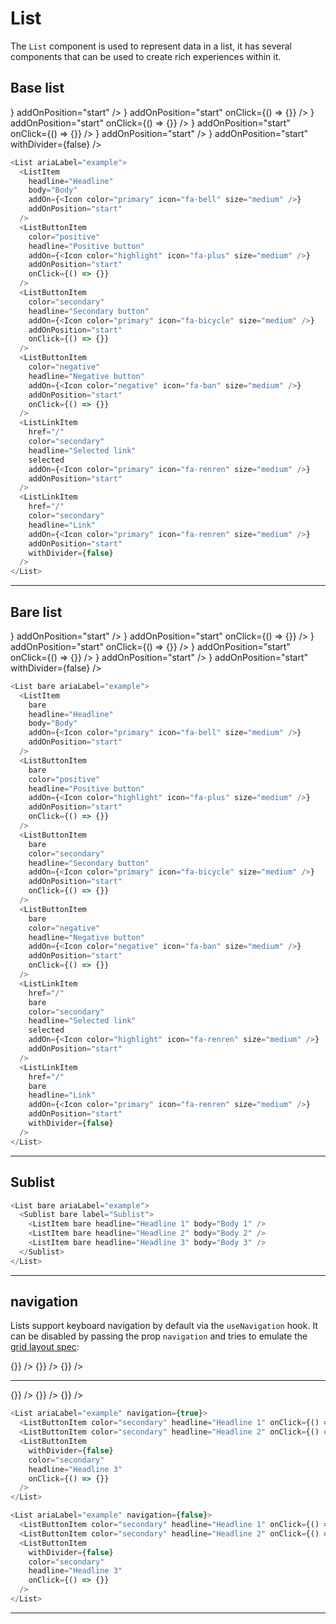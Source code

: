 
# List

The `List` component is used to represent data in a list, it has several components that can be used to create rich experiences within it.

## Base list

<List ariaLabel="example">
  <ListItem
    headline="Headline"
    body="Body"
    addOn={<Icon color="primary" icon="fa-bell" size="medium" />}
    addOnPosition="start"
  />
  <ListButtonItem
    color="positive"
    headline="Positive button"
    addOn={<Icon color="highlight" icon="fa-plus" size="medium" />}
    addOnPosition="start"
    onClick={() => {}}
  />
  <ListButtonItem
    color="secondary"
    headline="Secondary button"
    addOn={<Icon color="primary" icon="fa-bicycle" size="medium" />}
    addOnPosition="start"
    onClick={() => {}}
  />
  <ListButtonItem
    color="negative"
    headline="Negative button"
    addOn={<Icon color="negative" icon="fa-ban" size="medium" />}
    addOnPosition="start"
    onClick={() => {}}
  />
  <ListLinkItem
    href="/"
    color="secondary"
    headline="Selected link"
    selected
    addOn={<Icon color="primary" icon="fa-renren" size="medium" />}
    addOnPosition="start"
  />
  <ListLinkItem
    href="/"
    color="secondary"
    headline="Link"
    addOn={<Icon color="primary" icon="fa-renren" size="medium" />}
    addOnPosition="start"
    withDivider={false}
  />
</List>

```js
<List ariaLabel="example">
  <ListItem
    headline="Headline"
    body="Body"
    addOn={<Icon color="primary" icon="fa-bell" size="medium" />}
    addOnPosition="start"
  />
  <ListButtonItem
    color="positive"
    headline="Positive button"
    addOn={<Icon color="highlight" icon="fa-plus" size="medium" />}
    addOnPosition="start"
    onClick={() => {}}
  />
  <ListButtonItem
    color="secondary"
    headline="Secondary button"
    addOn={<Icon color="primary" icon="fa-bicycle" size="medium" />}
    addOnPosition="start"
    onClick={() => {}}
  />
  <ListButtonItem
    color="negative"
    headline="Negative button"
    addOn={<Icon color="negative" icon="fa-ban" size="medium" />}
    addOnPosition="start"
    onClick={() => {}}
  />
  <ListLinkItem
    href="/"
    color="secondary"
    headline="Selected link"
    selected
    addOn={<Icon color="primary" icon="fa-renren" size="medium" />}
    addOnPosition="start"
  />
  <ListLinkItem
    href="/"
    color="secondary"
    headline="Link"
    addOn={<Icon color="primary" icon="fa-renren" size="medium" />}
    addOnPosition="start"
    withDivider={false}
  />
</List>
```

---

## Bare list

<List bare ariaLabel="example">
  <ListItem
    bare
    headline="Headline"
    body="Body"
    addOn={<Icon color="primary" icon="fa-bell" size="medium" />}
    addOnPosition="start"
  />
  <ListButtonItem
    bare
    color="positive"
    headline="Positive button"
    addOn={<Icon color="highlight" icon="fa-plus" size="medium" />}
    addOnPosition="start"
    onClick={() => {}}
  />
  <ListButtonItem
    bare
    color="secondary"
    headline="Secondary button"
    addOn={<Icon color="primary" icon="fa-bicycle" size="medium" />}
    addOnPosition="start"
    onClick={() => {}}
  />
  <ListButtonItem
    bare
    color="negative"
    headline="Negative button"
    addOn={<Icon color="negative" icon="fa-ban" size="medium" />}
    addOnPosition="start"
    onClick={() => {}}
  />
  <ListLinkItem
    href="/"
    bare
    color="secondary"
    headline="Selected link"
    selected
    addOn={<Icon color="highlight" icon="fa-renren" size="medium" />}
    addOnPosition="start"
  />
  <ListLinkItem
    href="/"
    bare
    headline="Link"
    addOn={<Icon color="primary" icon="fa-renren" size="medium" />}
    addOnPosition="start"
    withDivider={false}
  />
</List>

```js
<List bare ariaLabel="example">
  <ListItem
    bare
    headline="Headline"
    body="Body"
    addOn={<Icon color="primary" icon="fa-bell" size="medium" />}
    addOnPosition="start"
  />
  <ListButtonItem
    bare
    color="positive"
    headline="Positive button"
    addOn={<Icon color="highlight" icon="fa-plus" size="medium" />}
    addOnPosition="start"
    onClick={() => {}}
  />
  <ListButtonItem
    bare
    color="secondary"
    headline="Secondary button"
    addOn={<Icon color="primary" icon="fa-bicycle" size="medium" />}
    addOnPosition="start"
    onClick={() => {}}
  />
  <ListButtonItem
    bare
    color="negative"
    headline="Negative button"
    addOn={<Icon color="negative" icon="fa-ban" size="medium" />}
    addOnPosition="start"
    onClick={() => {}}
  />
  <ListLinkItem
    href="/"
    bare
    color="secondary"
    headline="Selected link"
    selected
    addOn={<Icon color="highlight" icon="fa-renren" size="medium" />}
    addOnPosition="start"
  />
  <ListLinkItem
    href="/"
    bare
    headline="Link"
    addOn={<Icon color="primary" icon="fa-renren" size="medium" />}
    addOnPosition="start"
    withDivider={false}
  />
</List>
```

---

## Sublist

<List bare ariaLabel="example">
  <Sublist bare label="Sublist">
    <ListItem bare headline="Headline 1" body="Body 1" />
    <ListItem bare headline="Headline 2" body="Body 2" />
    <ListItem bare headline="Headline 3" body="Body 3" />
  </Sublist>
</List>

```js
<List bare ariaLabel="example">
  <Sublist bare label="Sublist">
    <ListItem bare headline="Headline 1" body="Body 1" />
    <ListItem bare headline="Headline 2" body="Body 2" />
    <ListItem bare headline="Headline 3" body="Body 3" />
  </Sublist>
</List>
```

---

## navigation

Lists support keyboard navigation by default via the `useNavigation` hook. It can be disabled by passing the prop `navigation` and tries to emulate the [grid layout spec](https://www.w3.org/WAI/ARIA/apg/patterns/grid/examples/layout-grids/):

<List ariaLabel="example" navigation={true}>
  <ListButtonItem color="secondary" headline="Headline 1" onClick={() => {}} />
  <ListButtonItem color="secondary" headline="Headline 2" onClick={() => {}} />
  <ListButtonItem
    withDivider={false}
    color="secondary"
    headline="Headline 3"
    onClick={() => {}}
  />
</List>

---

<List ariaLabel="example" navigation={false}>
  <ListButtonItem color="secondary" headline="Headline 1" onClick={() => {}} />
  <ListButtonItem color="secondary" headline="Headline 2" onClick={() => {}} />
  <ListButtonItem
    withDivider={false}
    color="secondary"
    headline="Headline 3"
    onClick={() => {}}
  />
</List>

```js
<List ariaLabel="example" navigation={true}>
  <ListButtonItem color="secondary" headline="Headline 1" onClick={() => {}} />
  <ListButtonItem color="secondary" headline="Headline 2" onClick={() => {}} />
  <ListButtonItem
    withDivider={false}
    color="secondary"
    headline="Headline 3"
    onClick={() => {}}
  />
</List>

<List ariaLabel="example" navigation={false}>
  <ListButtonItem color="secondary" headline="Headline 1" onClick={() => {}} />
  <ListButtonItem color="secondary" headline="Headline 2" onClick={() => {}} />
  <ListButtonItem
    withDivider={false}
    color="secondary"
    headline="Headline 3"
    onClick={() => {}}
  />
</List>
```

---
